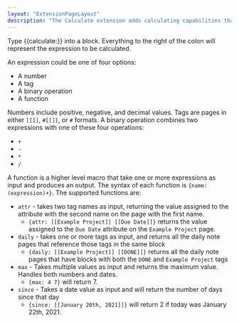 ```yaml
---
layout: "ExtensionPageLayout"
description: "The Calculate extension adds calculating capabilities that will hopefully one day be integrated with calc!"
---
```


Type {{calculate:}} into a block. Everything to the right of the colon will represent the expression to be calculated.

An expression could be one of four options:
- A number
- A tag
- A binary operation
- A function

Numbers include positive, negative, and decimal values. Tags are pages in either `[[]]`, `#[[]]`, or `#` formats. A binary operation combines two expressions with one of these four operations:
- `+`
- `-`
- `*`
- `/`

A function is a higher level macro that take one or more expressions as input and produces an output. The syntax of each function is `{name:(expression)+}`. The supported functions are:
- `attr` - takes two tag names as input, returning the value assigned to the attribute with the second name on the page with the first name.
    - `{attr: [[Example Project]] [[Due Date]]}` returns the value assigned to the `Due Date` attribute on the `Example Project` page.
- `daily` - takes one or more tags as input, and returns all the daily note pages that reference those tags in the same block
    - `{daily: [[Example Project]] [[DONE]]}` returns all the daily note pages that have blocks with both the `DONE` and `Example Project` tags
- `max` - Takes multiple values as input and returns the maximum value. Handles both numbers and dates.
    - `{max: 4 7}` will return 7.
- `since` - Takes a date value as input and will return the number of days since that day
    - `{since: [[January 20th, 2021]]}` will return 2 if today was January 22th, 2021.
